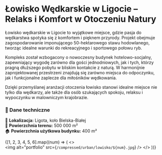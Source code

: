 
# **Łowisko Wędkarskie w Ligocie – Relaks i Komfort w Otoczeniu Natury**  

Łowisko wędkarskie w Ligocie to wyjątkowe miejsce, gdzie pasja do wędkarstwa spotyka się z komfortem i pięknem przyrody. Projekt obejmuje zagospodarowanie imponującego 50-hektarowego stawu hodowlanego, tworząc idealne warunki do rekreacyjnego i sportowego połowu ryb.  

Kompleks został wzbogacony o nowoczesny budynek hotelowo-socjalny, zapewniający wygodę zarówno dla gości jednodniowych, jak i tych, którzy pragną dłuższego pobytu w bliskim kontakcie z naturą. W harmonijnie zaprojektowanej przestrzeni znajdują się zarówno miejsca do odpoczynku, jak i funkcjonalne zaplecze dla miłośników wędkowania.  

Dzięki przemyślanej aranżacji otoczenia łowisko stanowi idealne miejsce nie tylko dla wędkarzy, ale także dla osób szukających spokoju, relaksu i wypoczynku w malowniczym krajobrazie.  

### **📌 Dane techniczne**  
📍 **Lokalizacja:** Ligota, koło Bielska-Białej  
🌊 **Powierzchnia terenu:** 500 000 m²  
🏠 **Powierzchnia użytkowa budynku:** 400 m²  

{[1, 2, 3, 4, 5, 6].map((num) => (
  <>
    <br />
    <Zoom>
      <img alt="portfolio" src={`/compressed/urban/lowisko/${num}.jpg`} />
    </Zoom>
  </>
))}
